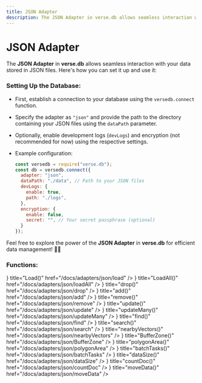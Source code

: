 ```yaml
---
title: JSON Adapter
description: The JSON Adapter in verse.db allows seamless interaction with your data stored in JSON files. Here's how you can set it up and use it
---
```



# JSON Adapter

The **JSON Adapter** in **verse.db** allows seamless interaction with your data stored in JSON files. Here's how you can set it up and use it:

### Setting Up the Database:
   - First, establish a connection to your database using the `versedb.connect` function.
   - Specify the adapter as `"json"` and provide the path to the directory containing your JSON files using the `dataPath` parameter.
   - Optionally, enable development logs (`devLogs`) and encryption (not recommended for now) using the respective settings.
   - Example configuration:

     ```javascript
     const versedb = require("verse.db");
     const db = versedb.connect({
       adapter: "json",
       dataPath: "./data", // Path to your JSON files
       devLogs: {
         enable: true,
         path: "./logs",
       },
       encryption: {
         enable: false,
         secret: "", // Your secret passphrase (optional)
       }
     });
     ```

Feel free to explore the power of the **JSON Adapter** in **verse.db** for efficient data management! 📂✨

### Functions:

<Cards>
  <Card icon={<ArrowRightIcon />} title="Load()" href="/docs/adapters/json/load" />
  <Card icon={<ArrowRightIcon />} title="LoadAll()" href="/docs/adapters/json/loadAll" />
  <Card icon={<ArrowRightIcon />} title="drop()" href="/docs/adapters/json/drop" />
  <Card icon={<ArrowRightIcon />} title="add()" href="/docs/adapters/json/add" />
  <Card icon={<ArrowRightIcon />} title="remove()" href="/docs/adapters/json/remove" />
  <Card icon={<ArrowRightIcon />} title="update()" href="/docs/adapters/json/update" />
  <Card icon={<ArrowRightIcon />} title="updateMany()" href="/docs/adapters/json/updateMany" />
  <Card icon={<ArrowRightIcon />} title="find()" href="/docs/adapters/json/find" />
  <Card icon={<ArrowRightIcon />} title="search()" href="/docs/adapters/json/search" />
  <Card icon={<ArrowRightIcon />} title="nearbyVectors()" href="/docs/adapters/json/nearbyVectors" />
  <Card icon={<ArrowRightIcon />} title="BufferZone()" href="/docs/adapters/json/BufferZone" />
  <Card icon={<ArrowRightIcon />} title="polygonArea()" href="/docs/adapters/json/polygonArea" />
  <Card icon={<ArrowRightIcon />} title="batchTasks()" href="/docs/adapters/json/batchTasks" />
  <Card icon={<ArrowRightIcon />} title="dataSize()" href="/docs/adapters/json/dataSize" />
  <Card icon={<ArrowRightIcon />} title="countDoc()" href="/docs/adapters/json/countDoc" />
  <Card icon={<ArrowRightIcon />} title="moveData()" href="/docs/adapters/json/moveData" />
</Cards>